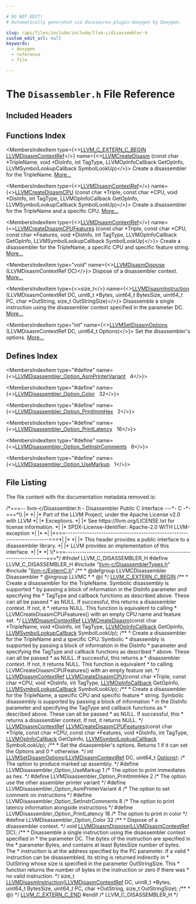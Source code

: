 ```yaml
---

# DO NOT EDIT!
# Automatically generated via docusaurus-plugin-doxygen by Doxygen.

slug: /api/files/include/include/llvm-c/disassembler-h
custom_edit_url: null
keywords:
  - doxygen
  - reference
  - file

---
```





# The `Disassembler.h` File Reference

<DoxygenPage pluginConfig={pluginConfig}>



## Included Headers

<IncludesList>
<IncludesListItem
  filePath="llvm-c/DisassemblerTypes.h"
  permalink="/docs/api/files/include/include/llvm-c/disassemblertypes-h"
  isLocal="true" />
<IncludesListItem
  filePath="llvm-c/ExternC.h"
  permalink="/docs/api/files/include/include/llvm-c/externc-h"
  isLocal="true" />
</IncludesList>

## Functions Index

<MembersIndex>

<MembersIndexItem
  type={<><a href="/docs/api/files/include/include/llvm-c/externc-h/#a4789aaabaa5bf3b7a549171b47cc4d4a">LLVM&#95;C&#95;EXTERN&#95;C&#95;BEGIN</a> <a href="/docs/api/groups/llvmcdisassembler/#gae903996143e88ff186c738f81122094e">LLVMDisasmContextRef</a></>}
  name={<><a href="/docs/api/groups/llvmcdisassembler/#gab2235be6ece819e49dbde7cd52c3a2d8">LLVMCreateDisasm</a> (const char &#42;TripleName, void &#42;DisInfo, int TagType, LLVMOpInfoCallback GetOpInfo, LLVMSymbolLookupCallback SymbolLookUp)</>}>
Create a disassembler for the TripleName. <a href="/docs/api/groups/llvmcdisassembler/#gab2235be6ece819e49dbde7cd52c3a2d8">More...</a>
</MembersIndexItem>

<MembersIndexItem
  type={<><a href="/docs/api/groups/llvmcdisassembler/#gae903996143e88ff186c738f81122094e">LLVMDisasmContextRef</a></>}
  name={<><a href="/docs/api/groups/llvmcdisassembler/#ga906d56cff22d17c94cae0c91fa36f6e2">LLVMCreateDisasmCPU</a> (const char &#42;Triple, const char &#42;CPU, void &#42;DisInfo, int TagType, LLVMOpInfoCallback GetOpInfo, LLVMSymbolLookupCallback SymbolLookUp)</>}>
Create a disassembler for the TripleName and a specific CPU. <a href="/docs/api/groups/llvmcdisassembler/#ga906d56cff22d17c94cae0c91fa36f6e2">More...</a>
</MembersIndexItem>

<MembersIndexItem
  type={<><a href="/docs/api/groups/llvmcdisassembler/#gae903996143e88ff186c738f81122094e">LLVMDisasmContextRef</a></>}
  name={<><a href="/docs/api/groups/llvmcdisassembler/#ga0ed319f9f853493c0b38e551ec2adfc5">LLVMCreateDisasmCPUFeatures</a> (const char &#42;Triple, const char &#42;CPU, const char &#42;Features, void &#42;DisInfo, int TagType, LLVMOpInfoCallback GetOpInfo, LLVMSymbolLookupCallback SymbolLookUp)</>}>
Create a disassembler for the TripleName, a specific CPU and specific feature string. <a href="/docs/api/groups/llvmcdisassembler/#ga0ed319f9f853493c0b38e551ec2adfc5">More...</a>
</MembersIndexItem>

<MembersIndexItem
  type="void"
  name={<><a href="/docs/api/groups/llvmcdisassembler/#ga15b630b4a386bee86ad5a10ff7592af0">LLVMDisasmDispose</a> (LLVMDisasmContextRef DC)</>}>
Dispose of a disassembler context. <a href="/docs/api/groups/llvmcdisassembler/#ga15b630b4a386bee86ad5a10ff7592af0">More...</a>
</MembersIndexItem>

<MembersIndexItem
  type={<>size&#95;t</>}
  name={<><a href="/docs/api/groups/llvmcdisassembler/#ga4ab4dad1fdcb9e651fa60f6059ab09b4">LLVMDisasmInstruction</a> (LLVMDisasmContextRef DC, uint8&#95;t &#42;Bytes, uint64&#95;t BytesSize, uint64&#95;t PC, char &#42;OutString, size&#95;t OutStringSize)</>}>
Disassemble a single instruction using the disassembler context specified in the parameter DC. <a href="/docs/api/groups/llvmcdisassembler/#ga4ab4dad1fdcb9e651fa60f6059ab09b4">More...</a>
</MembersIndexItem>

<MembersIndexItem
  type="int"
  name={<><a href="/docs/api/groups/llvmcdisassembler/#gad1cbbd5aa7b51f04687926e8f9e4aebb">LLVMSetDisasmOptions</a> (LLVMDisasmContextRef DC, uint64&#95;t Options)</>}>
Set the disassembler&#39;s options. <a href="/docs/api/groups/llvmcdisassembler/#gad1cbbd5aa7b51f04687926e8f9e4aebb">More...</a>
</MembersIndexItem>

</MembersIndex>

## Defines Index

<MembersIndex>

<MembersIndexItem
  type="#define"
  name={<><a href="/docs/api/groups/llvmcdisassembler/#gae0ce9f25acf18f03656aebcd8b99f807">LLVMDisassembler&#95;Option&#95;AsmPrinterVariant</a>&nbsp;&nbsp;&nbsp;4</>}>
</MembersIndexItem>

<MembersIndexItem
  type="#define"
  name={<><a href="/docs/api/groups/llvmcdisassembler/#gaa21f8b4663cd086facd275f6286138e3">LLVMDisassembler&#95;Option&#95;Color</a>&nbsp;&nbsp;&nbsp;32</>}>
</MembersIndexItem>

<MembersIndexItem
  type="#define"
  name={<><a href="/docs/api/groups/llvmcdisassembler/#ga17abcf26af53ca0ef4d8902e9abdfbdf">LLVMDisassembler&#95;Option&#95;PrintImmHex</a>&nbsp;&nbsp;&nbsp;2</>}>
</MembersIndexItem>

<MembersIndexItem
  type="#define"
  name={<><a href="/docs/api/groups/llvmcdisassembler/#ga51495370fd44cea5cb0c7696139457d9">LLVMDisassembler&#95;Option&#95;PrintLatency</a>&nbsp;&nbsp;&nbsp;16</>}>
</MembersIndexItem>

<MembersIndexItem
  type="#define"
  name={<><a href="/docs/api/groups/llvmcdisassembler/#ga7da58a469e24dca8c6cd1b644f57e5d7">LLVMDisassembler&#95;Option&#95;SetInstrComments</a>&nbsp;&nbsp;&nbsp;8</>}>
</MembersIndexItem>

<MembersIndexItem
  type="#define"
  name={<><a href="/docs/api/groups/llvmcdisassembler/#ga2e77b3aa2a7502be2350e34cfdbbe957">LLVMDisassembler&#95;Option&#95;UseMarkup</a>&nbsp;&nbsp;&nbsp;1</>}>
</MembersIndexItem>

</MembersIndex>


## File Listing

The file content with the documentation metadata removed is:

<ProgramListing>

<Link id="l00001" /><CodeLine lineNumber="1"><Highlight kind="comment">/&#42;===-- llvm-c/Disassembler.h - Disassembler Public C Interface ---&#42;- C -&#42;-===&#42;\\</Highlight></CodeLine>
<Link id="l00002" /><CodeLine lineNumber="2"><Highlight kind="comment">|&#42;                                                                            &#42;|</Highlight></CodeLine>
<Link id="l00003" /><CodeLine lineNumber="3"><Highlight kind="comment">|&#42; Part of the LLVM Project, under the Apache License v2.0 with LLVM          &#42;|</Highlight></CodeLine>
<Link id="l00004" /><CodeLine lineNumber="4"><Highlight kind="comment">|&#42; Exceptions.                                                                &#42;|</Highlight></CodeLine>
<Link id="l00005" /><CodeLine lineNumber="5"><Highlight kind="comment">|&#42; See https://llvm.org/LICENSE.txt for license information.                  &#42;|</Highlight></CodeLine>
<Link id="l00006" /><CodeLine lineNumber="6"><Highlight kind="comment">|&#42; SPDX-License-Identifier: Apache-2.0 WITH LLVM-exception                    &#42;|</Highlight></CodeLine>
<Link id="l00007" /><CodeLine lineNumber="7"><Highlight kind="comment">|&#42;                                                                            &#42;|</Highlight></CodeLine>
<Link id="l00008" /><CodeLine lineNumber="8"><Highlight kind="comment">|&#42;===----------------------------------------------------------------------===&#42;|</Highlight></CodeLine>
<Link id="l00009" /><CodeLine lineNumber="9"><Highlight kind="comment">|&#42;                                                                            &#42;|</Highlight></CodeLine>
<Link id="l00010" /><CodeLine lineNumber="10"><Highlight kind="comment">|&#42; This header provides a public interface to a disassembler library.         &#42;|</Highlight></CodeLine>
<Link id="l00011" /><CodeLine lineNumber="11"><Highlight kind="comment">|&#42; LLVM provides an implementation of this interface.                         &#42;|</Highlight></CodeLine>
<Link id="l00012" /><CodeLine lineNumber="12"><Highlight kind="comment">|&#42;                                                                            &#42;|</Highlight></CodeLine>
<Link id="l00013" /><CodeLine lineNumber="13"><Highlight kind="comment">\\&#42;===----------------------------------------------------------------------===&#42;/</Highlight><Highlight kind="normal"></Highlight></CodeLine>
<Link id="l00014" /><CodeLine lineNumber="14"><Highlight kind="normal"></Highlight></CodeLine>
<Link id="l00015" /><CodeLine lineNumber="15"><Highlight kind="normal"></Highlight><Highlight kind="preprocessor">#ifndef LLVM&#95;C&#95;DISASSEMBLER&#95;H</Highlight><Highlight kind="normal"></Highlight></CodeLine>
<Link id="l00016" /><CodeLine lineNumber="16"><Highlight kind="normal"></Highlight><Highlight kind="preprocessor">#define LLVM&#95;C&#95;DISASSEMBLER&#95;H</Highlight><Highlight kind="normal"></Highlight></CodeLine>
<Link id="l00017" /><CodeLine lineNumber="17"><Highlight kind="normal"></Highlight></CodeLine>
<Link id="l00018" /><CodeLine lineNumber="18"><Highlight kind="normal"></Highlight><Highlight kind="preprocessor">#include &quot;<a href="/docs/api/files/include/include/llvm-c/disassemblertypes-h">llvm-c/DisassemblerTypes.h</a>&quot;</Highlight><Highlight kind="normal"></Highlight></CodeLine>
<Link id="l00019" /><CodeLine lineNumber="19"><Highlight kind="normal"></Highlight><Highlight kind="preprocessor">#include &quot;<a href="/docs/api/files/include/include/llvm-c/externc-h">llvm-c/ExternC.h</a>&quot;</Highlight><Highlight kind="normal"></Highlight></CodeLine>
<Link id="l00020" /><CodeLine lineNumber="20"><Highlight kind="normal"></Highlight><Highlight kind="comment"></Highlight></CodeLine>
<Link id="l00021" /><CodeLine lineNumber="21"><Highlight kind="comment">/&#42;&#42;</Highlight></CodeLine>
<Link id="l00022" /><CodeLine lineNumber="22"><Highlight kind="comment"> &#42; @defgroup LLVMCDisassembler Disassembler</Highlight></CodeLine>
<Link id="l00023" /><CodeLine lineNumber="23"><Highlight kind="comment"> &#42; @ingroup LLVMC</Highlight></CodeLine>
<Link id="l00024" /><CodeLine lineNumber="24"><Highlight kind="comment"> &#42;</Highlight></CodeLine>
<Link id="l00025" /><CodeLine lineNumber="25"><Highlight kind="comment"> &#42; @&#123;</Highlight></CodeLine>
<Link id="l00026" /><CodeLine lineNumber="26"><Highlight kind="comment"> &#42;/</Highlight><Highlight kind="normal"></Highlight></CodeLine>
<Link id="l00027" /><CodeLine lineNumber="27"><Highlight kind="normal"></Highlight></CodeLine>
<Link id="l00028" /><CodeLine lineNumber="28"><Highlight kind="normal"><a href="/docs/api/files/include/include/llvm-c/externc-h/#a4789aaabaa5bf3b7a549171b47cc4d4a">LLVM&#95;C&#95;EXTERN&#95;C&#95;BEGIN</a></Highlight></CodeLine>
<Link id="l00029" /><CodeLine lineNumber="29"><Highlight kind="normal"></Highlight><Highlight kind="comment"></Highlight></CodeLine>
<Link id="l00030" /><CodeLine lineNumber="30"><Highlight kind="comment">/&#42;&#42;</Highlight></CodeLine>
<Link id="l00031" /><CodeLine lineNumber="31"><Highlight kind="comment"> &#42; Create a disassembler for the TripleName.  Symbolic disassembly is supported</Highlight></CodeLine>
<Link id="l00032" /><CodeLine lineNumber="32"><Highlight kind="comment"> &#42; by passing a block of information in the DisInfo parameter and specifying the</Highlight></CodeLine>
<Link id="l00033" /><CodeLine lineNumber="33"><Highlight kind="comment"> &#42; TagType and callback functions as described above.  These can all be passed</Highlight></CodeLine>
<Link id="l00034" /><CodeLine lineNumber="34"><Highlight kind="comment"> &#42; as NULL.  If successful, this returns a disassembler context.  If not, it</Highlight></CodeLine>
<Link id="l00035" /><CodeLine lineNumber="35"><Highlight kind="comment"> &#42; returns NULL. This function is equivalent to calling</Highlight></CodeLine>
<Link id="l00036" /><CodeLine lineNumber="36"><Highlight kind="comment"> &#42; LLVMCreateDisasmCPUFeatures() with an empty CPU name and feature set.</Highlight></CodeLine>
<Link id="l00037" /><CodeLine lineNumber="37"><Highlight kind="comment"> &#42;/</Highlight><Highlight kind="normal"></Highlight></CodeLine>
<Link id="l00038" /><CodeLine lineNumber="38"><Highlight kind="normal"><a href="/docs/api/groups/llvmcdisassembler/#gae903996143e88ff186c738f81122094e">LLVMDisasmContextRef</a> <a href="/docs/api/groups/llvmcdisassembler/#gab2235be6ece819e49dbde7cd52c3a2d8">LLVMCreateDisasm</a>(</Highlight><Highlight kind="keyword">const</Highlight><Highlight kind="normal"> </Highlight><Highlight kind="keywordtype">char</Highlight><Highlight kind="normal"> &#42;TripleName, </Highlight><Highlight kind="keywordtype">void</Highlight><Highlight kind="normal"> &#42;DisInfo,</Highlight></CodeLine>
<Link id="l00039" /><CodeLine lineNumber="39"><Highlight kind="normal">                                      </Highlight><Highlight kind="keywordtype">int</Highlight><Highlight kind="normal"> TagType, <a href="/docs/api/groups/llvmcdisassembler/#gaa8eb7ea1e53fd6e7a11b6aa4749c6e60">LLVMOpInfoCallback</a> GetOpInfo,</Highlight></CodeLine>
<Link id="l00040" /><CodeLine lineNumber="40"><Highlight kind="normal">                                      <a href="/docs/api/groups/llvmcdisassembler/#ga05ffa603beb390898904a06b14ee5537">LLVMSymbolLookupCallback</a> SymbolLookUp);</Highlight></CodeLine>
<Link id="l00041" /><CodeLine lineNumber="41"><Highlight kind="normal"></Highlight><Highlight kind="comment"></Highlight></CodeLine>
<Link id="l00042" /><CodeLine lineNumber="42"><Highlight kind="comment">/&#42;&#42;</Highlight></CodeLine>
<Link id="l00043" /><CodeLine lineNumber="43"><Highlight kind="comment"> &#42; Create a disassembler for the TripleName and a specific CPU.  Symbolic</Highlight></CodeLine>
<Link id="l00044" /><CodeLine lineNumber="44"><Highlight kind="comment"> &#42; disassembly is supported by passing a block of information in the DisInfo</Highlight></CodeLine>
<Link id="l00045" /><CodeLine lineNumber="45"><Highlight kind="comment"> &#42; parameter and specifying the TagType and callback functions as described</Highlight></CodeLine>
<Link id="l00046" /><CodeLine lineNumber="46"><Highlight kind="comment"> &#42; above.  These can all be passed &#42; as NULL.  If successful, this returns a</Highlight></CodeLine>
<Link id="l00047" /><CodeLine lineNumber="47"><Highlight kind="comment"> &#42; disassembler context.  If not, it returns NULL. This function is equivalent</Highlight></CodeLine>
<Link id="l00048" /><CodeLine lineNumber="48"><Highlight kind="comment"> &#42; to calling LLVMCreateDisasmCPUFeatures() with an empty feature set.</Highlight></CodeLine>
<Link id="l00049" /><CodeLine lineNumber="49"><Highlight kind="comment"> &#42;/</Highlight><Highlight kind="normal"></Highlight></CodeLine>
<Link id="l00050" /><CodeLine lineNumber="50"><Highlight kind="normal"><a href="/docs/api/groups/llvmcdisassembler/#gae903996143e88ff186c738f81122094e">LLVMDisasmContextRef</a> <a href="/docs/api/groups/llvmcdisassembler/#ga906d56cff22d17c94cae0c91fa36f6e2">LLVMCreateDisasmCPU</a>(</Highlight><Highlight kind="keyword">const</Highlight><Highlight kind="normal"> </Highlight><Highlight kind="keywordtype">char</Highlight><Highlight kind="normal"> &#42;Triple, </Highlight><Highlight kind="keyword">const</Highlight><Highlight kind="normal"> </Highlight><Highlight kind="keywordtype">char</Highlight><Highlight kind="normal"> &#42;CPU,</Highlight></CodeLine>
<Link id="l00051" /><CodeLine lineNumber="51"><Highlight kind="normal">                                         </Highlight><Highlight kind="keywordtype">void</Highlight><Highlight kind="normal"> &#42;DisInfo, </Highlight><Highlight kind="keywordtype">int</Highlight><Highlight kind="normal"> TagType,</Highlight></CodeLine>
<Link id="l00052" /><CodeLine lineNumber="52"><Highlight kind="normal">                                         <a href="/docs/api/groups/llvmcdisassembler/#gaa8eb7ea1e53fd6e7a11b6aa4749c6e60">LLVMOpInfoCallback</a> GetOpInfo,</Highlight></CodeLine>
<Link id="l00053" /><CodeLine lineNumber="53"><Highlight kind="normal">                                         <a href="/docs/api/groups/llvmcdisassembler/#ga05ffa603beb390898904a06b14ee5537">LLVMSymbolLookupCallback</a> SymbolLookUp);</Highlight></CodeLine>
<Link id="l00054" /><CodeLine lineNumber="54"><Highlight kind="normal"></Highlight><Highlight kind="comment"></Highlight></CodeLine>
<Link id="l00055" /><CodeLine lineNumber="55"><Highlight kind="comment">/&#42;&#42;</Highlight></CodeLine>
<Link id="l00056" /><CodeLine lineNumber="56"><Highlight kind="comment"> &#42; Create a disassembler for the TripleName, a specific CPU and specific feature</Highlight></CodeLine>
<Link id="l00057" /><CodeLine lineNumber="57"><Highlight kind="comment"> &#42; string.  Symbolic disassembly is supported by passing a block of information</Highlight></CodeLine>
<Link id="l00058" /><CodeLine lineNumber="58"><Highlight kind="comment"> &#42; in the DisInfo parameter and specifying the TagType and callback functions as</Highlight></CodeLine>
<Link id="l00059" /><CodeLine lineNumber="59"><Highlight kind="comment"> &#42; described above.  These can all be passed &#42; as NULL.  If successful, this</Highlight></CodeLine>
<Link id="l00060" /><CodeLine lineNumber="60"><Highlight kind="comment"> &#42; returns a disassembler context.  If not, it returns NULL.</Highlight></CodeLine>
<Link id="l00061" /><CodeLine lineNumber="61"><Highlight kind="comment"> &#42;/</Highlight><Highlight kind="normal"></Highlight></CodeLine>
<Link id="l00062" /><CodeLine lineNumber="62"><Highlight kind="normal"><a href="/docs/api/groups/llvmcdisassembler/#gae903996143e88ff186c738f81122094e">LLVMDisasmContextRef</a></Highlight></CodeLine>
<Link id="l00063" /><CodeLine lineNumber="63"><Highlight kind="normal"><a href="/docs/api/groups/llvmcdisassembler/#ga0ed319f9f853493c0b38e551ec2adfc5">LLVMCreateDisasmCPUFeatures</a>(</Highlight><Highlight kind="keyword">const</Highlight><Highlight kind="normal"> </Highlight><Highlight kind="keywordtype">char</Highlight><Highlight kind="normal"> &#42;Triple, </Highlight><Highlight kind="keyword">const</Highlight><Highlight kind="normal"> </Highlight><Highlight kind="keywordtype">char</Highlight><Highlight kind="normal"> &#42;CPU,</Highlight></CodeLine>
<Link id="l00064" /><CodeLine lineNumber="64"><Highlight kind="normal">                            </Highlight><Highlight kind="keyword">const</Highlight><Highlight kind="normal"> </Highlight><Highlight kind="keywordtype">char</Highlight><Highlight kind="normal"> &#42;Features, </Highlight><Highlight kind="keywordtype">void</Highlight><Highlight kind="normal"> &#42;DisInfo, </Highlight><Highlight kind="keywordtype">int</Highlight><Highlight kind="normal"> TagType,</Highlight></CodeLine>
<Link id="l00065" /><CodeLine lineNumber="65"><Highlight kind="normal">                            <a href="/docs/api/groups/llvmcdisassembler/#gaa8eb7ea1e53fd6e7a11b6aa4749c6e60">LLVMOpInfoCallback</a> GetOpInfo,</Highlight></CodeLine>
<Link id="l00066" /><CodeLine lineNumber="66"><Highlight kind="normal">                            <a href="/docs/api/groups/llvmcdisassembler/#ga05ffa603beb390898904a06b14ee5537">LLVMSymbolLookupCallback</a> SymbolLookUp);</Highlight></CodeLine>
<Link id="l00067" /><CodeLine lineNumber="67"><Highlight kind="normal"></Highlight><Highlight kind="comment"></Highlight></CodeLine>
<Link id="l00068" /><CodeLine lineNumber="68"><Highlight kind="comment">/&#42;&#42;</Highlight></CodeLine>
<Link id="l00069" /><CodeLine lineNumber="69"><Highlight kind="comment"> &#42; Set the disassembler&#39;s options.  Returns 1 if it can set the Options and 0</Highlight></CodeLine>
<Link id="l00070" /><CodeLine lineNumber="70"><Highlight kind="comment"> &#42; otherwise.</Highlight></CodeLine>
<Link id="l00071" /><CodeLine lineNumber="71"><Highlight kind="comment"> &#42;/</Highlight><Highlight kind="normal"></Highlight></CodeLine>
<Link id="l00072" /><CodeLine lineNumber="72"><Highlight kind="normal"></Highlight><Highlight kind="keywordtype">int</Highlight><Highlight kind="normal"> <a href="/docs/api/groups/llvmcdisassembler/#gad1cbbd5aa7b51f04687926e8f9e4aebb">LLVMSetDisasmOptions</a>(<a href="/docs/api/groups/llvmcdisassembler/#gae903996143e88ff186c738f81122094e">LLVMDisasmContextRef</a> DC, uint64&#95;t <a href="/docs/api/files/lib/lib/debuginfo/lib/debuginfo/logicalview/lib/debuginfo/logicalview/core/lvoptions-cpp/#ab4088b7a11f3cbc38ac16a6e9c72494e">Options</a>);</Highlight></CodeLine>
<Link id="l00073" /><CodeLine lineNumber="73"><Highlight kind="normal"></Highlight></CodeLine>
<Link id="l00074" /><CodeLine lineNumber="74"><Highlight kind="normal"></Highlight><Highlight kind="comment">/&#42; The option to produce marked up assembly. &#42;/</Highlight><Highlight kind="normal"></Highlight></CodeLine>
<Link id="l00075" /><CodeLine lineNumber="75" lineLink="/docs/api/groups/llvmcdisassembler/#ga2e77b3aa2a7502be2350e34cfdbbe957"><Highlight kind="normal"></Highlight><Highlight kind="preprocessor">#define LLVMDisassembler&#95;Option&#95;UseMarkup 1</Highlight><Highlight kind="normal"></Highlight></CodeLine>
<Link id="l00076" /><CodeLine lineNumber="76"><Highlight kind="normal"></Highlight><Highlight kind="comment">/&#42; The option to print immediates as hex. &#42;/</Highlight><Highlight kind="normal"></Highlight></CodeLine>
<Link id="l00077" /><CodeLine lineNumber="77" lineLink="/docs/api/groups/llvmcdisassembler/#ga17abcf26af53ca0ef4d8902e9abdfbdf"><Highlight kind="normal"></Highlight><Highlight kind="preprocessor">#define LLVMDisassembler&#95;Option&#95;PrintImmHex 2</Highlight><Highlight kind="normal"></Highlight></CodeLine>
<Link id="l00078" /><CodeLine lineNumber="78"><Highlight kind="normal"></Highlight><Highlight kind="comment">/&#42; The option use the other assembler printer variant &#42;/</Highlight><Highlight kind="normal"></Highlight></CodeLine>
<Link id="l00079" /><CodeLine lineNumber="79" lineLink="/docs/api/groups/llvmcdisassembler/#gae0ce9f25acf18f03656aebcd8b99f807"><Highlight kind="normal"></Highlight><Highlight kind="preprocessor">#define LLVMDisassembler&#95;Option&#95;AsmPrinterVariant 4</Highlight><Highlight kind="normal"></Highlight></CodeLine>
<Link id="l00080" /><CodeLine lineNumber="80"><Highlight kind="normal"></Highlight><Highlight kind="comment">/&#42; The option to set comment on instructions &#42;/</Highlight><Highlight kind="normal"></Highlight></CodeLine>
<Link id="l00081" /><CodeLine lineNumber="81" lineLink="/docs/api/groups/llvmcdisassembler/#ga7da58a469e24dca8c6cd1b644f57e5d7"><Highlight kind="normal"></Highlight><Highlight kind="preprocessor">#define LLVMDisassembler&#95;Option&#95;SetInstrComments 8</Highlight><Highlight kind="normal"></Highlight></CodeLine>
<Link id="l00082" /><CodeLine lineNumber="82"><Highlight kind="normal"></Highlight><Highlight kind="comment">/&#42; The option to print latency information alongside instructions &#42;/</Highlight><Highlight kind="normal"></Highlight></CodeLine>
<Link id="l00083" /><CodeLine lineNumber="83" lineLink="/docs/api/groups/llvmcdisassembler/#ga51495370fd44cea5cb0c7696139457d9"><Highlight kind="normal"></Highlight><Highlight kind="preprocessor">#define LLVMDisassembler&#95;Option&#95;PrintLatency 16</Highlight><Highlight kind="normal"></Highlight></CodeLine>
<Link id="l00084" /><CodeLine lineNumber="84"><Highlight kind="normal"></Highlight><Highlight kind="comment">/&#42; The option to print in color &#42;/</Highlight><Highlight kind="normal"></Highlight></CodeLine>
<Link id="l00085" /><CodeLine lineNumber="85" lineLink="/docs/api/groups/llvmcdisassembler/#gaa21f8b4663cd086facd275f6286138e3"><Highlight kind="normal"></Highlight><Highlight kind="preprocessor">#define LLVMDisassembler&#95;Option&#95;Color 32</Highlight><Highlight kind="normal"></Highlight></CodeLine>
<Link id="l00086" /><CodeLine lineNumber="86"><Highlight kind="normal"></Highlight><Highlight kind="comment"></Highlight></CodeLine>
<Link id="l00087" /><CodeLine lineNumber="87"><Highlight kind="comment">/&#42;&#42;</Highlight></CodeLine>
<Link id="l00088" /><CodeLine lineNumber="88"><Highlight kind="comment"> &#42; Dispose of a disassembler context.</Highlight></CodeLine>
<Link id="l00089" /><CodeLine lineNumber="89"><Highlight kind="comment"> &#42;/</Highlight><Highlight kind="normal"></Highlight></CodeLine>
<Link id="l00090" /><CodeLine lineNumber="90"><Highlight kind="normal"></Highlight><Highlight kind="keywordtype">void</Highlight><Highlight kind="normal"> <a href="/docs/api/groups/llvmcdisassembler/#ga15b630b4a386bee86ad5a10ff7592af0">LLVMDisasmDispose</a>(<a href="/docs/api/groups/llvmcdisassembler/#gae903996143e88ff186c738f81122094e">LLVMDisasmContextRef</a> DC);</Highlight></CodeLine>
<Link id="l00091" /><CodeLine lineNumber="91"><Highlight kind="normal"></Highlight><Highlight kind="comment"></Highlight></CodeLine>
<Link id="l00092" /><CodeLine lineNumber="92"><Highlight kind="comment">/&#42;&#42;</Highlight></CodeLine>
<Link id="l00093" /><CodeLine lineNumber="93"><Highlight kind="comment"> &#42; Disassemble a single instruction using the disassembler context specified in</Highlight></CodeLine>
<Link id="l00094" /><CodeLine lineNumber="94"><Highlight kind="comment"> &#42; the parameter DC.  The bytes of the instruction are specified in the</Highlight></CodeLine>
<Link id="l00095" /><CodeLine lineNumber="95"><Highlight kind="comment"> &#42; parameter Bytes, and contains at least BytesSize number of bytes.  The</Highlight></CodeLine>
<Link id="l00096" /><CodeLine lineNumber="96"><Highlight kind="comment"> &#42; instruction is at the address specified by the PC parameter.  If a valid</Highlight></CodeLine>
<Link id="l00097" /><CodeLine lineNumber="97"><Highlight kind="comment"> &#42; instruction can be disassembled, its string is returned indirectly in</Highlight></CodeLine>
<Link id="l00098" /><CodeLine lineNumber="98"><Highlight kind="comment"> &#42; OutString whose size is specified in the parameter OutStringSize.  This</Highlight></CodeLine>
<Link id="l00099" /><CodeLine lineNumber="99"><Highlight kind="comment"> &#42; function returns the number of bytes in the instruction or zero if there was</Highlight></CodeLine>
<Link id="l00100" /><CodeLine lineNumber="100"><Highlight kind="comment"> &#42; no valid instruction.</Highlight></CodeLine>
<Link id="l00101" /><CodeLine lineNumber="101"><Highlight kind="comment"> &#42;/</Highlight><Highlight kind="normal"></Highlight></CodeLine>
<Link id="l00102" /><CodeLine lineNumber="102"><Highlight kind="normal"></Highlight><Highlight kind="keywordtype">size&#95;t</Highlight><Highlight kind="normal"> <a href="/docs/api/groups/llvmcdisassembler/#ga4ab4dad1fdcb9e651fa60f6059ab09b4">LLVMDisasmInstruction</a>(<a href="/docs/api/groups/llvmcdisassembler/#gae903996143e88ff186c738f81122094e">LLVMDisasmContextRef</a> DC, uint8&#95;t &#42;Bytes,</Highlight></CodeLine>
<Link id="l00103" /><CodeLine lineNumber="103"><Highlight kind="normal">                             uint64&#95;t BytesSize, uint64&#95;t PC,</Highlight></CodeLine>
<Link id="l00104" /><CodeLine lineNumber="104"><Highlight kind="normal">                             </Highlight><Highlight kind="keywordtype">char</Highlight><Highlight kind="normal"> &#42;OutString, </Highlight><Highlight kind="keywordtype">size&#95;t</Highlight><Highlight kind="normal"> OutStringSize);</Highlight></CodeLine>
<Link id="l00105" /><CodeLine lineNumber="105"><Highlight kind="normal"></Highlight><Highlight kind="comment"></Highlight></CodeLine>
<Link id="l00106" /><CodeLine lineNumber="106"><Highlight kind="comment">/&#42;&#42;</Highlight></CodeLine>
<Link id="l00107" /><CodeLine lineNumber="107"><Highlight kind="comment"> &#42; @&#125;</Highlight></CodeLine>
<Link id="l00108" /><CodeLine lineNumber="108"><Highlight kind="comment"> &#42;/</Highlight><Highlight kind="normal"></Highlight></CodeLine>
<Link id="l00109" /><CodeLine lineNumber="109"><Highlight kind="normal"></Highlight></CodeLine>
<Link id="l00110" /><CodeLine lineNumber="110"><Highlight kind="normal"><a href="/docs/api/files/include/include/llvm-c/externc-h/#ae016a3733553fe3990c8dfcec10d9d3a">LLVM&#95;C&#95;EXTERN&#95;C&#95;END</a></Highlight></CodeLine>
<Link id="l00111" /><CodeLine lineNumber="111"><Highlight kind="normal"></Highlight></CodeLine>
<Link id="l00112" /><CodeLine lineNumber="112"><Highlight kind="normal"></Highlight><Highlight kind="preprocessor">#endif </Highlight><Highlight kind="comment">/&#42; LLVM&#95;C&#95;DISASSEMBLER&#95;H &#42;/</Highlight><Highlight kind="preprocessor"></Highlight></CodeLine>

</ProgramListing>

</DoxygenPage>
